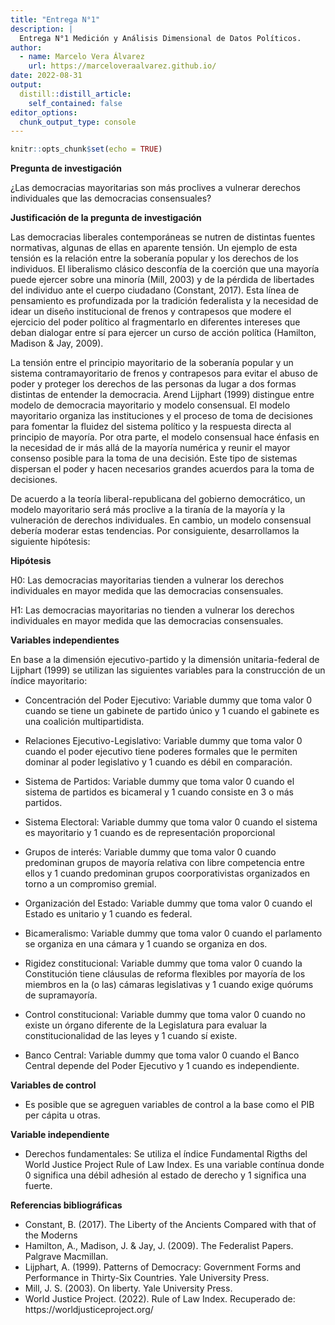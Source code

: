 ```yaml
---
title: "Entrega N°1"
description: |
  Entrega N°1 Medición y Análisis Dimensional de Datos Políticos.
author:
  - name: Marcelo Vera Álvarez
    url: https://marceloveraalvarez.github.io/
date: 2022-08-31
output:
  distill::distill_article:
    self_contained: false
editor_options: 
  chunk_output_type: console
---
```


```r
knitr::opts_chunk$set(echo = TRUE)
```

**Pregunta de investigación**

¿Las democracias mayoritarias son más proclives a vulnerar derechos individuales que las democracias consensuales?

**Justificación de la pregunta de investigación**

Las democracias liberales contemporáneas se nutren de distintas fuentes normativas, algunas de ellas en aparente tensión. Un ejemplo de esta tensión es la relación entre la soberanía popular y los derechos de los individuos. El liberalismo clásico desconfía de la coerción que una mayoría puede ejercer sobre una minoría (Mill, 2003) y de la pérdida de libertades del individuo ante el cuerpo ciudadano (Constant, 2017). Esta línea de pensamiento es profundizada por la tradición federalista y la necesidad de idear un diseño institucional de frenos y contrapesos que modere el ejercicio del poder político al fragmentarlo en diferentes intereses que deban dialogar entre sí para ejercer un curso de acción política (Hamilton, Madison & Jay, 2009).

La tensión entre el principio mayoritario de la soberanía popular y un sistema contramayoritario de frenos y contrapesos para evitar el abuso de poder y proteger los derechos de las personas da lugar a dos formas distintas de entender la democracia. Arend Lijphart (1999) distingue entre modelo de democracia mayoritario y modelo consensual. El modelo mayoritario organiza las instituciones y el proceso de toma de decisiones para fomentar la fluidez del sistema político y la respuesta directa al principio de mayoría. Por otra parte, el modelo consensual hace énfasis en la necesidad de ir más allá de la mayoría numérica y reunir el mayor consenso posible para la toma de una decisión. Este tipo de sistemas dispersan el poder y hacen necesarios grandes acuerdos para la toma de decisiones.

De acuerdo a la teoría liberal-republicana del gobierno democrático, un modelo mayoritario será más proclive a la tiranía de la mayoría y la vulneración de derechos individuales. En cambio, un modelo consensual debería moderar estas tendencias. Por consiguiente, desarrollamos la siguiente hipótesis:

**Hipótesis**

H0: Las democracias mayoritarias tienden a vulnerar los derechos individuales en mayor medida que las democracias consensuales.

H1: Las democracias mayoritarias no tienden a vulnerar los derechos individuales en mayor medida que las democracias consensuales.

**Variables independientes**

En base a la dimensión ejecutivo-partido y la dimensión unitaria-federal de Lijphart (1999) se utilizan las siguientes variables para la construcción de un índice mayoritario:

+ Concentración del Poder Ejecutivo: Variable dummy que toma valor 0 cuando se tiene un gabinete de partido único y 1 cuando el gabinete es una coalición multipartidista.

+ Relaciones Ejecutivo-Legislativo: Variable dummy que toma valor 0 cuando el poder ejecutivo tiene poderes formales que le permiten dominar al poder legislativo y 1 cuando es débil en comparación.

+ Sistema de Partidos: Variable dummy que toma valor 0 cuando el sistema de partidos es bicameral y 1 cuando consiste en 3 o más partidos.

+ Sistema Electoral: Variable dummy que toma valor 0 cuando el sistema es mayoritario y 1 cuando es de representación proporcional

+ Grupos de interés: Variable dummy que toma valor 0 cuando predominan grupos de mayoría relativa con libre competencia entre ellos y 1 cuando predominan grupos coorporativistas organizados en torno a un compromiso gremial.

+ Organización del Estado: Variable dummy que toma valor 0 cuando el Estado es unitario y 1 cuando es federal.

+ Bicameralismo: Variable dummy que toma valor 0 cuando el parlamento se organiza en una cámara y 1 cuando se organiza en dos.

+ Rigidez constitucional: Variable dummy que toma valor 0 cuando la Constitución tiene cláusulas de reforma flexibles por mayoría de los miembros en la (o las) cámaras legislativas y 1 cuando exige quórums de supramayoría.

+ Control constitucional: Variable dummy que toma valor 0 cuando no existe un órgano diferente de la Legislatura para evaluar la constitucionalidad de las leyes y 1 cuando sí existe.

+ Banco Central: Variable dummy que toma valor 0 cuando el Banco Central depende del Poder Ejecutivo y 1 cuando es independiente.


**Variables de control**

+ Es posible que se agreguen variables de control a la base como el PIB per cápita u otras.

**Variable independiente**

+ Derechos fundamentales: Se utiliza el índice Fundamental Rigths del World Justice Project Rule of Law Index. Es una variable contínua donde 0 significa una débil adhesión al estado de derecho y 1 significa una fuerte.

**Referencias bibliográficas**

+ Constant, B. (2017). The Liberty of the Ancients Compared with that of the Moderns
+ Hamilton, A., Madison, J. & Jay, J. (2009). The Federalist Papers. Palgrave Macmillan.
+ Lijphart, A. (1999). Patterns of Democracy: Government Forms and Performance in Thirty-Six Countries. Yale University Press.
+ Mill, J. S. (2003). On liberty. Yale University Press.
+ World Justice Project. (2022). Rule of Law Index. Recuperado de: https://worldjusticeproject.org/
